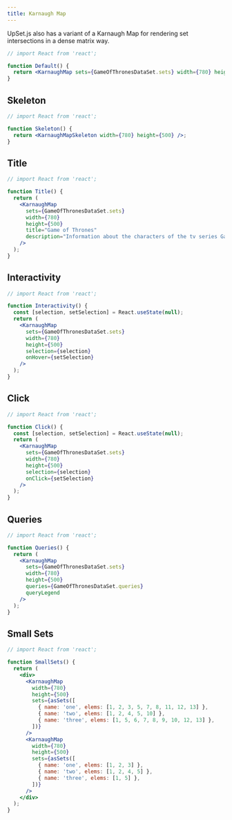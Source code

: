 ```yaml
---
title: Karnaugh Map
---
```


UpSet.js also has a variant of a Karnaugh Map for rendering set intersections in a dense matrix way.

```jsx live
// import React from 'react';

function Default() {
  return <KarnaughMap sets={GameOfThronesDataSet.sets} width={780} height={500} />;
}
```

## Skeleton

```jsx live
// import React from 'react';

function Skeleton() {
  return <KarnaughMapSkeleton width={780} height={500} />;
}
```

## Title

```jsx live
// import React from 'react';

function Title() {
  return (
    <KarnaughMap
      sets={GameOfThronesDataSet.sets}
      width={780}
      height={500}
      title="Game of Thrones"
      description="Information about the characters of the tv series Game of Thrones"
    />
  );
}
```

## Interactivity

```jsx live
// import React from 'react';

function Interactivity() {
  const [selection, setSelection] = React.useState(null);
  return (
    <KarnaughMap
      sets={GameOfThronesDataSet.sets}
      width={780}
      height={500}
      selection={selection}
      onHover={setSelection}
    />
  );
}
```

## Click

```jsx live
// import React from 'react';

function Click() {
  const [selection, setSelection] = React.useState(null);
  return (
    <KarnaughMap
      sets={GameOfThronesDataSet.sets}
      width={780}
      height={500}
      selection={selection}
      onClick={setSelection}
    />
  );
}
```

## Queries

```jsx live
// import React from 'react';

function Queries() {
  return (
    <KarnaughMap
      sets={GameOfThronesDataSet.sets}
      width={780}
      height={500}
      queries={GameOfThronesDataSet.queries}
      queryLegend
    />
  );
}
```

## Small Sets

```jsx live
// import React from 'react';

function SmallSets() {
  return (
    <div>
      <KarnaughMap
        width={780}
        height={500}
        sets={asSets([
          { name: 'one', elems: [1, 2, 3, 5, 7, 8, 11, 12, 13] },
          { name: 'two', elems: [1, 2, 4, 5, 10] },
          { name: 'three', elems: [1, 5, 6, 7, 8, 9, 10, 12, 13] },
        ])}
      />
      <KarnaughMap
        width={780}
        height={500}
        sets={asSets([
          { name: 'one', elems: [1, 2, 3] },
          { name: 'two', elems: [1, 2, 4, 5] },
          { name: 'three', elems: [1, 5] },
        ])}
      />
    </div>
  );
}
```
